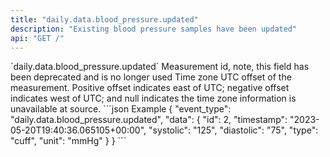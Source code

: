 ```yaml
---
title: "daily.data.blood_pressure.updated"
description: "Existing blood pressure samples have been updated"
api: "GET /"
---
```

<ResponseField name="event_type" type="const string" required="True">
`daily.data.blood_pressure.updated`
</ResponseField>
<ResponseField name="data" type="ClientFacingBloodPressureTimeseries">

<Expandable title="ClientFacingBloodPressureTimeseries" defaultOpen="true">
<ResponseField name="id" type="integer | null" required="False">
Measurement id, note, this field has been deprecated and is no longer used
</ResponseField>
<ResponseField name="timestamp" type="string" required="True">

</ResponseField>
<ResponseField name="timezone_offset" type="integer | null" required="False">
Time zone UTC offset of the measurement. Positive offset indicates east of UTC; negative offset indicates west of UTC; and null indicates the time zone information is unavailable at source.
</ResponseField>
<ResponseField name="systolic" type="number" required="True">

</ResponseField>
<ResponseField name="diastolic" type="number" required="True">

</ResponseField>
<ResponseField name="type" type="string | null" required="False">

</ResponseField>
<ResponseField name="unit" type="string" required="True">

</ResponseField>
</Expandable>
</ResponseField>
<ResponseExample>
```json Example
{
  "event_type": "daily.data.blood_pressure.updated",
  "data": {
    "id": 2,
    "timestamp": "2023-05-20T19:40:36.065105+00:00",
    "systolic": "125",
    "diastolic": "75",
    "type": "cuff",
    "unit": "mmHg"
  }
}
```
</ResponseExample>
